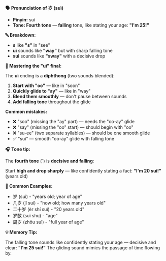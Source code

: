 **🗣️ Pronunciation of 岁 (suì)**

- **Pinyin:** suì
- **Tone: Fourth tone** — **falling** tone, like stating your age: **"I'm 25!"**

**🔤 Breakdown:**

- **s** like **"s"** in "see"
- **uì** sounds like **"way"** but with sharp falling tone
- **suì** sounds like **"sway"** with a decisive drop

**🎯 Mastering the "uì" final:**

The **uì** ending is a **diphthong** (two sounds blended):

1. **Start with "oo"** — like in "soon"
2. **Quickly glide to "ay"** — like in "way"
3. **Blend them smoothly** — don't pause between sounds
4. **Add falling tone** throughout the glide

**Common mistakes:**

- ❌ "soo" (missing the "ay" part) — needs the "oo-ay" glide
- ❌ "say" (missing the "oo" start) — should begin with "oo"
- ❌ "su-ee" (two separate syllables) — should be one smooth glide
- ✅ "suì" — smooth "oo-ay" glide with falling tone

**🎧 Tone tip:**

The **fourth tone** (ˋ) is **decisive and falling**:

Start **high and drop sharply** — like confidently stating a fact: **"I'm 20 suì!"** (years old)

**📝 Common Examples:**

- 岁 (suì) - "years old; year of age"
- 几岁 (jǐ suì) - "how old; how many years old"
- 二十岁 (èr shí suì) - "20 years old"
- 岁数 (suì shu) - "age"
- 周岁 (zhōu suì) - "full year of age"

**💡 Memory Tip:**

The falling tone sounds like confidently stating your age — decisive and clear: **"I'm 25 suì!"**
The gliding sound mimics the passage of time flowing by.
